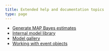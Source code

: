 ```yaml
---
title: Extended help and documentation topics
type: page
---
```



- [Generate MAP Bayes estimates](map_bayes)
- [Internal model library](modmrg)
- [Model gallery](model-gallery)
- [Working with event objects](events)
